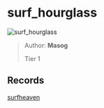 
# surf_hourglass

![surf_hourglass](https://raw.githubusercontent.com/Sayt123/SurfMapPics/Maps-and-bonuses/csgo/surf_hourglass.jpg)

> Author: **Masog**
>
> Tier 1

## Records

[surfheaven](https://surfheaven.eu/map/surf_hourglass)
